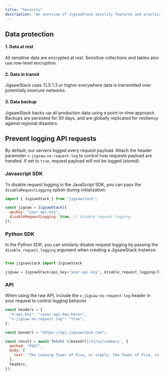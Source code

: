 ```yaml
---
title: "Security"
description: "An overview of JigsawStack security features and practices."
---
```


## Data protection

#### 1. Data at rest

All sensitive data are encrypted at rest. Sensitive collections and tables also use row-level encryption.

#### 2. Data in transit

JigsawStack uses TLS 1.3 or higher everywhere data is transmitted over potentially insecure networks.

#### 3. Data backup

JigsawStack backs-up all production data using a point-in-time approach. Backups are persisted for 30 days, and are globally replicated for resiliency against regional disasters.

## Prevent logging API requests

By default, our servers logged every request payload. Attach the header parameter `x-jigsaw-no-request-log` to control how requests payload are handled. If set to `true`, request payload will not be logged (stored).

### Javascript SDK

To disable request logging in the JavaScript SDK, you can pass the `disableRequestLogging` option during initialization:

```javascript setup.ts
import { JigsawStack } from "jigsawstack";

const jigsaw = JigsawStack({
  apiKey: "your-api-key",
  disableRequestLogging: true, // disable request logging
});
```

### Python SDK

In the Python SDK, you can similarly disable request logging by passing the `disable_request_logging` argument when creating a JigsawStack instance:

```python setup.py

from jigsawstack import JigsawStack

jigsaw = JigsawStack(api_key="your-api-key", disable_request_logging=True)
```

### API

When using the raw API, include the `x-jigsaw-no-request-log` header in your request to control logging behavior

```javascript
const headers = {
  "x-api-key": "<your-api-key-here>",
  "x-jigsaw-no-request-log": "true",
};

const baseUrl = "https://api.jigsawstack.com";

const result = await fetch(`${baseUrl}/v1/ai/summary`, {
  method: "POST",
  body: {
    text: "The Leaning Tower of Pisa, or simply, the Tower of Pisa, is the campanile, or freestanding bell tower, of Pisa Cathedral",
  },
  headers,
});
```
